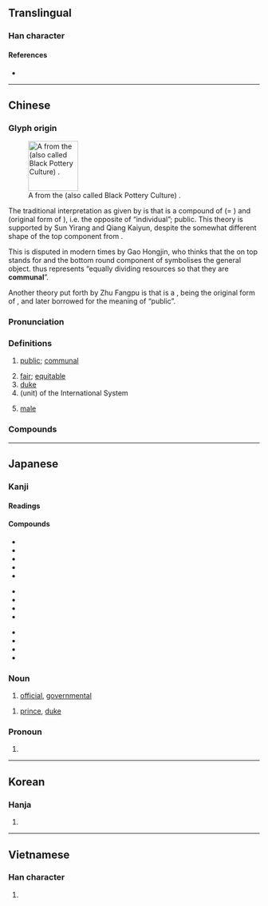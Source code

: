{{character info/new}}
==Translingual==
{{stroke order|strokes=4}}
{{stroke order|type=animate}}

===Han character===
{{Han char|rn=12|rad=八|as=02|sn=4|four=80732|canj=CI|ids=⿱八厶}}

====References====
* {{Han ref|kx=0126.280|dkj=01452|dj=0277.010|hdz=10242.010|uh=516C|ud=20844|bh=A4BD|bd=42173}}

----

==Chinese==
{{zh-forms|alt=㒶}}

===Glyph origin===
{{Han etyl}}
[[File:Yanzhou Museum 2015.08.13 15-15-43.jpg|thumb|100px|A {{zh-l|*瓮}} from the {{w|Longshan culture}} (also called Black Pottery Culture) {{defdate|3000 – 1900 BC}}.]]

The traditional interpretation as given by ''{{w|Han Feizi}}'' is that {{lang|zh|公}} is a compound of {{zh-l|*八}} (= {{zh-l|*背|to deviate; opposite}}) and {{zh-l|*厶}} (original form of {{zh-l|*私|individual; private}}), i.e. the opposite of “individual”; public. This theory is supported by Sun Yirang and Qiang Kaiyun, despite the somewhat different shape of the top component from {{lang|zh|厶}}.

This is disputed in modern times by Gao Hongjin, who thinks that the {{lang|zh|八}} on top stands for {{zh-l|*分|to divide; to distribute}} and the bottom round component of {{zh-l|*口}} symbolises the general object. {{lang|zh|公}} thus represents “equally dividing resources so that they are '''communal'''”.

Another theory put forth by Zhu Fangpu is that {{lang|zh|公}} is a {{liushu|p|nocap=1}}, being the original form of {{och-l|瓮|a wide-mouthed round-bottomed [[jar]]}}, and later borrowed for the meaning of “public”.

===Pronunciation===
{{zh-pron
|m=gōng
|c=gung1
|h=pfs=kûng
|md=gŭng
|mn=kang/kong
|mn_note=kang - vernacular; kong - literary
|w=1kon
|mc=y
|oc=y
|ma=
|cat=a,n
}}

===Definitions===
{{zh-hanzi}}

# [[public]]; [[communal]]
#: {{zh-ant|私}}
# [[fair]]; [[equitable]]
# [[duke]]
# (unit) of the International System
#: {{zh-x|公里|kilometer}}
#: {{zh-x|公尺|meter}}
# {{lb|zh|of animals}} [[male]]
#: {{zh-ant|母}}

===Compounds===
{{zh-der|丁公被戮|三公|三界公|上公|不公|主人公|主公|乃公|亡是公|仙公|令公|以公滅私|以私廢公|任公|伯公|倉公|假公濟私|做公的|充公|先公後私|八公|公丈|公中|公主|公了|公事|公人|公份兒|公休|公伯|公估局|公使|公例|公便|公保|公信力|公俸|公倍數|公假|公債|公僕|公價|公允|公元|公克|公兩|公公|公共|公冶|公出|公函|公分|公切線|公切面|公判|公利|公制|公則|公割線|公劉|公務|公勺|公升|公卿|公古哩|公司|公合|公同|公名|公吏|公呈|公告|公善|公器|公噸|公因式|公因數|公國|公園|公地|公垂線|公堂|公報|公墓|公士|公央婆|公姑|公姥|公娼|公婆|公子|公孫大娘|公孫樹|公孫龍|公孫龍子|公學|公安|公定|公室|公宮|公害|公家|公寓|公審|公寸|公尺|公差|公布|公帑|公平|公幹|公府|公座|公庫|公庭|公廁|公廨|公式|公引|公弦|公役|公德|公忙|公忠|公忽|公意|公憑|公憤|公戶|公所|公才公望|公推|公撮|公擔|公據|公攤|公啟|公教人員|公敵|公文|公斗|公斤|公斷|公方|公族|公昆弟|公明|公普|公曆|公會|公有|公服|公朝|公根|公案|公權|公款|公正|公毉|公母倆|公比|公毫|公民|公決|公法|公海|公演|公然|公營|公爵|公爺|公爾忘私|公牘|公物|公理|公瑾|公生明|公產|公用|公田|公畜|公畝|公益|公相|公眾|公石|公示|公社|公祖|公祭|公視|公私|公秉|公稱|公積金|公空|公立|公筷|公約|公絲|公罪|公署|公羊|公義|公老兒|公而忘私|公耳忘私|公職|公聽並觀|公聽會|公舉|公船|公莫舞|公衡|公西華|公許碼頭|公訴|公評|公認|公請|公論|公諱|公諸|公證|公議|公財|公費|公賣|公超市|公路|公車|公輔|公輸|公轉|公送|公道|公郎|公里|公錢|公鐓|公門|公開|公關|公章|公頃|公餘|公館|割臂盟公|包公|卿公|叔公|司公|名公鉅卿|呂公枕|周公吐哺|因公假私|因公殉職|因公行私|國公|土地公|坐無車公|城北徐公|壬公|壺公|外公|夙夜在公|夢周公|大公|大爺公|大道公|天公|太公|太史公|奉公|女公|奶公|姑公|姨公|嬭公|孟公|宋襄公|家公|寇萊公|寓公|尊公|小公|山公啟事|嶽公|巨公|師公|床公床婆|庾公塵|廟公|龐公|龐德公|徇公忘己|徇公滅私|徇私廢公|從公|急公好義|恩公|愚公|憂公如家|憂公忘私|憂公無私|打背公|抽公籤|推誠布公|摸魚公|擔負公徒|文抄公|明公|晉文公|晉獻公|木公|梢公|業務公電|欺公罔法|歸公|毛公鼎|沛公|湄公河|滕文公|濟公傳|濟公活佛|為公|爐公|狙公|王公|田公|白公堤|相公|砥節守公|碗公|社公|秉公|秦孝公|秦獻公|秦穆公|秦襄公|端公|篣婦公|羅馬公教|羊公鶴|美髯公|老公|膚公|至公|舅公|舊公煙|艄公|苞苴公行|范公堤|萊公竹|葉公好龍|蒲公英|蘇公隄|衍聖公|衛靈公|袞袞諸公|要公|謝公屐|豬公|貨賂公行|貨賄公行|賄貨公行|賄賂公行|賣公營私|赤鯶公|軍公教|辦公|達公鞋|郡公|郭公|鄭莊公|金公|鉅公|鉅卿偉公|鐵公雞|長耳公|門公|開誠布公|關公|阿公|院公|雷公|香公|魯隱公|黃石公|黑頭公|齊桓公|齋公}}

----

==Japanese==

===Kanji===
{{ja-kanji|grade=2|rs=八02}}

====Readings====
{{ja-readings
|goon=く
|kanon=こう<こう
|kun=おおやけ-<おほやけ-, きみ-
}}

====Compounds====
{{top3}}
* {{ja-r|公安|こうあん}}
* {{ja-r|公演|こうえん}}
* {{ja-r|公園|こうえん}}
* {{ja-r|公開|こうかい}}
* {{ja-r|公共|こうきょう}}
{{mid3}}
* {{ja-r|公私|こうし}}
* {{ja-r|公爵|こうしゃく}}
* {{ja-r|公衆|こうしゅう}}
* {{ja-r|公認|こうにん}}
{{mid3}}
* {{ja-r|公判|こうはん}}
* {{ja-r|公募|こうぼ}}
* {{ja-r|公報|こうほう}}
* {{ja-r|公式|こうしき}}
{{bottom}}

===Noun===
{{ja-noun|おおやけ|hhira=おほやけ}}

# [[official]], [[governmental]]

{{ja-noun|こう}}

# [[prince]], [[duke]]

===Pronoun===
{{ja-pos|pronoun|きみ}}

# {{alternative form of|君|lang=ja}}

----

==Korean==

===Hanja===
{{ko-hanja|hangeul=공|eumhun=공변될|mr=kong}}

# {{defn|lang=ko|sort=八02}}

----

==Vietnamese==

===Han character===
{{vi-hantu|[[công]]|rs=八02}}

# {{defn|lang=vi|sort=八02}}